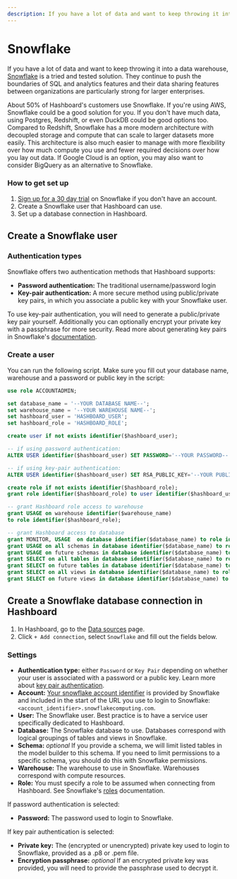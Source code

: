 ```yaml
---
description: If you have a lot of data and want to keep throwing it into a data warehouse, Snowflake is a tried and tested solution.
---
```


# Snowflake

If you have a lot of data and want to keep throwing it into a data warehouse,
[Snowflake](https://www.snowflake.com) is a tried and tested solution. They continue to push the
boundaries of SQL and analytics features and their data sharing features between organizations are
particularly strong for larger enterprises.

About 50% of Hashboard's customers use Snowflake. If you're using AWS, Snowflake could be a good solution
for you. If you don't have much data, using Postgres, Redshift, or even DuckDB could be good options
too. Compared to Redshift, Snowflake has a more modern architecture with decoupled storage and compute
that can scale to larger datasets more easily. This architecture is also much easier to manage with
more flexibility over how much compute you use and fewer required decisions over how you lay out data.
If Google Cloud is an option, you may also want to consider BigQuery as an alternative to Snowflake.

### How to get set up

1. [Sign up for a 30 day trial](https://signup.snowflake.com/) on Snowflake if you don't have an account.
2. Create a Snowflake user that Hashboard can use.
3. Set up a database connection in Hashboard.

## Create a Snowflake user

### Authentication types

Snowflake offers two authentication methods that Hashboard supports:
- **Password authentication:** The traditional username/password login
- **Key-pair authentication:** A more secure method using public/private key pairs, in which you associate a public key with your Snowflake user.

To use key-pair authentication, you will need to generate a public/private key pair yourself. Additionally you can optionally encrypt your private key with a passphrase for more security.
Read more about generating key pairs in Snowflake's [documentation](https://docs.snowflake.com/en/user-guide/key-pair-auth#generate-the-private-key).

### Create a user

You can run the following script. Make sure you fill out your database name, warehouse and a password or public key in the script:

```sql
use role ACCOUNTADMIN;

set database_name = '--YOUR DATABASE NAME--';
set warehouse_name = '--YOUR WAREHOUSE NAME--';
set hashboard_user = 'HASHBOARD_USER';
set hashboard_role = 'HASHBOARD_ROLE';

create user if not exists identifier($hashboard_user);

-- if using password authentication:
ALTER USER identifier($hashboard_user) SET PASSWORD='--YOUR PASSWORD--';

-- if using key-pair authentication:
ALTER USER identifier($hashboard_user) SET RSA_PUBLIC_KEY='--YOUR PUBLIC KEY--';

create role if not exists identifier($hashboard_role);
grant role identifier($hashboard_role) to user identifier($hashboard_user);

-- grant Hashboard role access to warehouse
grant USAGE on warehouse identifier($warehouse_name)
to role identifier($hashboard_role);

-- grant Hashboard access to database
grant MONITOR, USAGE  on database identifier($database_name) to role identifier($hashboard_role);
grant USAGE on all schemas in database identifier($database_name) to role identifier($hashboard_role);
grant USAGE on future schemas in database identifier($database_name) to role identifier($hashboard_role);
grant SELECT on all tables in database identifier($database_name) to role identifier($hashboard_role);
grant SELECT on future tables in database identifier($database_name) to role identifier($hashboard_role);
grant SELECT on all views in database identifier($database_name) to role identifier($hashboard_role);
grant SELECT on future views in database identifier($database_name) to role identifier($hashboard_role);
```

## Create a Snowflake database connection in Hashboard

1. In Hashboard, go to the [Data sources](https://hashboard.com/app/p/data-sources) page.
2. Click `+ Add connection`, select `Snowflake` and fill out the fields below.

### Settings

- **Authentication type:** either `Password` or `Key Pair` depending on whether your user is associated with a password or a public key. Learn more about [key pair authentication](https://docs.snowflake.com/en/user-guide/key-pair-auth).
- **Account:** [Your snowflake account identifier](https://docs.snowflake.com/en/user-guide/connecting.html#your-snowflake-account-identifier) is provided by Snowflake and included in the start of the URL you use to login to Snowflake: `<account_identifier>.snowflakecomputing.com`.
- **User:** The Snowflake user. Best practice is to have a service user specifically dedicated to Hashboard.
- **Database:** The Snowflake database to use. Databases correspond with logical groupings of tables and views in Snowflake.
- **Schema:** _optional_ If you provide a schema, we will limit listed tables in the model builder to this schema. If you need to limit permissions to a specific schema, you should do this with Snowflake permissions.
- **Warehouse:** The warehouse to use in Snowflake. Warehouses correspond with compute resources.
- **Role:** You must specify a role to be assumed when connecting from Hashboard. See Snowflake's [roles](https://docs.snowflake.com/en/user-guide/security-access-control-overview.html#roles) documentation.

If password authentication is selected:
- **Password:** The password used to login to Snowflake.

If key pair authentication is selected:
- **Private key:** The (encrypted or unencrypted) private key used to login to Snowflake, provided as a .p8 or .pem file.
- **Encryption passphrase:** _optional_ If an encrypted private key was provided, you will need to provide the passphrase used to decrypt it.
